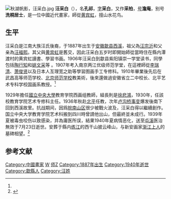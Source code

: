 [[File:秋湖帆影，汪采白.jpg|thumb]]
'''汪采白'''（{{bd|1887年||1940年||catIdx=W汪}}），名'''孔祁'''，[[表字|字]]'''采白'''，又作'''采柏'''，[[号|号]]'''澹庵'''，别号'''洗桐居士'''，是一位中國近代畫家，師從[[黄宾虹|黄宾虹]]，擅山水花鸟。

==生平==

汪采白是江南大族汪氏後裔，于1887年出生于[[安徽|安徽]][[歙县|歙县]][[西溪|西溪]]，祖父為[[汪宗沂|汪宗沂]]和父亲為[[汪福熙|汪福熙]]。其父與[[黄宾虹|黄宾虹]]是舊交，因此汪采白五岁时即開始師從當時住在縣内潭渡村的黄宾虹讀書、學習书画。1906年汪采白到歙县紫阳镇崇一学堂读书，同學包括[[陶行知|陶行知]]和[[姚文采|姚文采]]等 。1907年考入南京两江优级师范学堂，在這裡師從[[李瑞清|李瑞清]]、[[萧俊贤|萧俊贤]]以及日本人亙理宽之助等學習图画手工专修科。1910年畢業後先后在武昌高等师范学校、[[北京师范学校|北京师范学校]]教美術，後來還做過安徽省立二中校长、北平艺术专科学校国画系教授。<ref name="東南大學"/>

1929年擔任[[國立中央大學|國立中央大學]]教育学院西画组教師，組長則是[[徐悲鴻|徐悲鴻]]，1930年，任該校教育学院艺术专修科主任。1936年秋赴[[北平|北平]]任教，次年[[卢沟桥事变|卢沟桥事变]]爆发後南下回到西溪故里。抗战期间，因爲[[皖南山区|皖南山区]]很少被戰火波及，汪采白得以繼續創作。国立中央大学教育学院艺术科搬到四川時曾請他出山，但最終並未成行。1939年夏被毒虫咬伤以致感染，并為庸医所误，結果1940年夏病情恶化，送至[[屯溪|屯溪]]医治無效于7月23日逝世。安葬于縣内[[练江_(安徽)|练江]]的西干山披云峰山，与新安画家[[渐江上人|渐江上人]]的墓碑相望。<ref name="東南大學">{{Cite web|url=http://110thanniversary.seu.edu.cn/d4/38/c6599a54328/page.htm|title=云海英光汪孔祁 ———记国立中央大学教育学院艺术科国画组主任汪采白先生|accessdate=2015-10-28|work=|publisher=東南大學|date=2014-03-25|deadurl=yes|archiveurl=https://web.archive.org/web/20160304100047/http://110thanniversary.seu.edu.cn/d4/38/c6599a54328/page.htm|archivedate=2016-03-04}}</ref>

==参考文献==
{{reflist}}


[[Category:中國畫家|Category:中國畫家]]
[[Category:國立中央大學大陸時期教師|W]]
[[Category:國立中央大學大陸時期校友|师Z]]
[[Category:1887年出生|Category:1887年出生]]
[[Category:1940年逝世|Category:1940年逝世]]
[[Category:歙縣人|Category:歙縣人]]
[[Category:汪姓|Category:汪姓]]